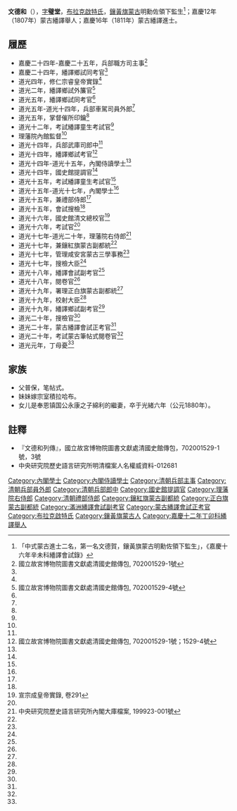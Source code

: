 {{明清人物信息框
| 姓名 = 文德和
| 圖片名稱=  
| 圖片大小 = 220px
| 圖片說明 =  
| 最高職務 =  理藩院右侍郎
| 國家 = 大清
| 爵位 =
| 籍貫 = 
| 旗籍 = [[鑲黃旗|鑲黃旗]][[蒙古|蒙古]]
| 字號 = 字璧堂
| 諡號 = 
| 出生日期 = ？年？月？日
| 出生地點 = 
| 逝世日期 =  
| 逝世地點 = 
| 墓葬 =  
| 配偶 =  
| 親屬 =  
| 出身 = 
* 嘉慶十六年辛未科繙譯進士
| 經歷 = 
| 著作 =  
*
*
*
}}
'''文德和'''（{{bd|？年||1840年||catIdx=W文}}），[[表字|字]]'''璧堂'''，[[布拉克啟特氏|布拉克啟特氏]]，[[鑲黃旗|鑲黃旗]][[蒙古|蒙古]]明勳佐領下監生<ref>「中式蒙古進士二名，第一名文德賀，鑲黃旗蒙古明勳佐領下監生」，《嘉慶十六年辛未科繙譯會試錄》</ref>；嘉慶12年（1807年）蒙古繙譯舉人；嘉慶16年（1811年）蒙古繙譯進士。

== 履歷 ==
* 嘉慶二十四年-嘉慶二十五年，兵部職方司主事<ref name="#1">國立故宮博物院圖書文獻處清國史館傳包, 702001529-1號</ref>
* 嘉慶二十四年，繙譯鄉試同考官<ref name="#1"/>
* 道光四年，修仁宗睿皇帝實錄<ref name="#1"/>
* 道光二年，繙譯鄉試外簾官<ref name="#2">國立故宮博物院圖書文獻處清國史館傳包, 702001529-4號</ref>
* 道光五年，繙譯鄉試同考官<ref name="#1"/>
* 道光五年-道光十四年，兵部車駕司員外郎<ref name="#1"/>
* 道光五年，掌督催所印鑰<ref name="#1"/>
* 道光十二年，考試繙譯童生考試官<ref name="#1"/>
* 理藩院內館監督<ref name="#2"/>
* 道光十四年，兵部武庫司郎中<ref name="#1"/>
* 道光十四年，繙譯鄉試考官<ref>國立故宮博物院圖書文獻處清國史館傳包, 702001529-1號；1529-4號</ref>
* 道光十四年-道光十五年，內閣侍讀學士<ref name="#1"/>
* 道光十四年，國史館提調官<ref name="#2"/>
* 道光十五年，考試繙譯童生考試官<ref name="#2"/>
* 道光十五年-道光十七年，內閣學士<ref name="#1"/>
* 道光十五年，兼禮部侍郎<ref name="#1"/>
* 道光十五年，會試搜檢<ref name="#2"/>
* 道光十六年，國史館清文總校官<ref>宣宗成皇帝實錄, 卷291</ref>
* 道光十六年，考試官<ref name="#2"/>
* 道光十七年-道光二十年，理藩院右侍郎<ref>中央研究院歷史語言研究所內閣大庫檔案, 199923-001號</ref>
* 道光十七年，兼鑲紅旗蒙古副都統<ref name="#1"/>
* 道光十七年，管理咸安宮蒙古三學事務<ref name="#2"/>
* 道光十七年，搜檢大臣<ref name="#2"/>
* 道光十八年，繙譯會試副考官<ref name="#1"/>
* 道光十八年，閱卷官<ref name="#2"/>
* 道光十九年，署理正白旗蒙古副都統<ref name="#1"/>
* 道光十九年，校射大臣<ref name="#2"/>
* 道光十九年，繙譯鄉試副考官<ref name="#1"/>
* 道光二十年，搜檢官<ref name="#2"/>
* 道光二十年，蒙古繙譯會試正考官<ref name="#2"/>
* 道光二十年，考試蒙古筆帖式閱卷官<ref name="#2"/>
* 道光元年，丁母憂<ref name="#1"/>

==家族==
*父普保，笔帖式。
*妹妹嫁宗室積拉哈布。
*女儿是奉恩镇国公永康之子綿利的繼妻，卒于光緒六年（公元1880年）。
==註釋==
{{reflist}}
* 『文德和列傳』，國立故宮博物院圖書文獻處清國史館傳包，702001529-1號，3號
* 中央研究院歷史語言研究所明清檔案人名權威資料-012681
{{嘉慶十六年辛未科繙譯進士金榜}}
[[Category:內閣學士|Category:內閣學士]]
[[Category:內閣侍讀學士|Category:內閣侍讀學士]]
[[Category:清朝兵部主事|Category:清朝兵部主事]]
[[Category:清朝兵部員外郎|Category:清朝兵部員外郎]]
[[Category:清朝兵部郎中|Category:清朝兵部郎中]]
[[Category:國史館提調官|Category:國史館提調官]]
[[Category:理藩院右侍郎|Category:理藩院右侍郎]]
[[Category:清朝禮部侍郎|Category:清朝禮部侍郎]]
[[Category:鑲紅旗蒙古副都統|Category:鑲紅旗蒙古副都統]]
[[Category:正白旗蒙古副都統|Category:正白旗蒙古副都統]]
[[Category:滿洲繙譯會試副考官|Category:滿洲繙譯會試副考官]]
[[Category:蒙古繙譯會試正考官|Category:蒙古繙譯會試正考官]]
[[Category:布拉克啟特氏|Category:布拉克啟特氏]]
[[Category:鑲黃旗蒙古人|Category:鑲黃旗蒙古人]]
[[Category:嘉慶十二年丁卯科繙譯舉人|Category:嘉慶十二年丁卯科繙譯舉人]]